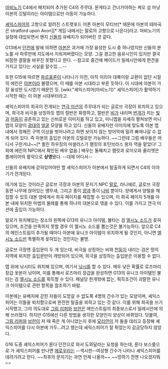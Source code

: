 [[마비노기]] C4에서 패치되어 추가된 C4의 주무대. 문게타고 건너가야하는 케오 섬 마냥 아본의 깃털이라는 아이템으로만 이동이 가능하다. 

[[셰익스피어]]의 고향으로 알려진 스트랫포드 어폰 아본이 모티브[* 때문에 아본의 테마곡은 stratford upon Avon][* 게임 내에서는 말로의 고향으로 나온다]라고. 마비노기의 설정에 대입되면서 왠지 [[신]]들의 유배지가 되어버린 것 같다.

G13에서 [[던컨]]에 말에 의하면 [[아본]]은 과거에 가장 융성한 도시 중 하나였지만 신들의 분노를 사 하루만에 지도에서 지워져버렸다는 모양. 그걸 경고한 음유시인이 있지만 결국 비참한 결말을 바꾸진 못했다고 한다. --참고로 중간에 메이드가 밀레시안에게 편견을 가지고 있다는 사실을 알수있….--

또한 G15에 따르면 [[파르홀론]]이 나타나기 이전, 아직 이리아 대륙이랑 교환이 없던 시절의 에린은 [[아본]]이라 불렸으며, 이 때를 아본 시대라고 부른 듯하다. 이 시대에 아본이 가장 융성한 도시였기 때문인 듯. [wiki:"셰익스피어(마비노기)" 셰익스피어]가 활약하기 시작한 때는 이 아본 시대부터라고.

셰익스피어의 희곡이 전개되는 [[연극 미션]]의 주무대가 되는 글로브 극장이 위치하고 있으며, 희극과 비극을 상징하듯 맵의 절반은 화창하고, 절반은 [[비]]가 내리며 [[번개]]가 치는 [[빛]]과 [[어둠]]이 공존하고 있는 신비로운 이미지를 하고 있고, 미니맵을 자세히 펼쳐보면 미니맵의 모양이 [[광대]]의 [[얼굴]] 모양을 하고 있다. 신들의 유배지란 이미지에 맞도록 아본 맵 내에서 정해진 구역 이상을 벗어나려고 하면 보이지 않는 방어막에 밀려 빠져나갈 수 없게 되어 있다. 즉 아본의 출입은 아본의 깃털로만 가능하다. ~~그런데 그럼 배우들은 어디서 구한거냐~~[* 퀼린 하우징의 마셀러스가 햄릿의 포틴브라스 왕자 역을 맡았다! 그 외에 에린의 NPC에서 확인된 배우 없음.] 배우는 둘째치고 햄릿과 로미오와 줄리엣은 플레이어의 활약으로 '''상영'''됐다. --대체 어디서--

신들의 유배지에 갇혀있어야만 할 셰익스피어가 아본에서 탈출하게 되면서 C4의 이야기가 전개된다.

여기에 있는 것이라곤 글로브 극장과 아본의 문지기 NPC [[말로]], 라니에르, 글로브 극장 동편 나무에 앉아있는 앵무새, 그리고 종이 [[양]]과 종이 [[나비]] 뿐이다. 양에게서 양털을 채집할 수 있듯 대본 양에게서 희곡 페이지를 채집할 수 있으며, 이 희곡 페이지 5개를 아본 내에 위치한 마법의 물레를 통해 하나의 대본으로 엮을 수 있다. 이를 가지고 연극 미션에 출입이 가능하다.

말로가 위치해있는 장소의 왼쪽에 G13의 유니크 아이템, 불타는 검 [[엘시노 소드]]가 꽂혀 있으며, 조건을 만족하지 못할 경우 이 엘시노 소드를 뽑는것은 불가능하다. 앞으로 C4의 메인스트림이 추가될 때마다 아본에 유니크 아이템이 위치하게 될 것인지, 아니면 [[엘시노 소드]]만 특별하게 꽂혀있는 것인지는 불명.

글로브 극장엔 출입문이 두 개 있는데, 비극을 상징하는 비와 [[천둥]]이 내리는 검은 땅의 지역에 위치한 출입문만이 개방되어 있으며, 희극을 상징하는 출입문은 이용할 수 없다.

맵 위에 낚시터도 위치해 있으며, 여기서 [[낚시]]를 할 수 있다. 매우 낮은 확률로 로즈마리 장갑 옷본이 낚이며, 이를 통해서 로즈마리 장갑을 완성하면 G13의 유니크 아이템인 불타는 검 [[엘시노 소드]]를 획득할 수 있다. 채널당 한개밖에 없는, 획득조건이 괴랄한 유니크 아이템으로 관련 항목을 참조하기 바람.

아본에는 유배지에 갇힌 자들이 도망갈 수 없도록 4명의 간수가 있는 모양이며, 셰익스피어는 이들을 퇴치함으로써 완전한 탈출을 꾀하고 있는 것 같다. 이를 위해 희곡을 쓰기 시작했고, 그의 의도대로 [[그림 리퍼]]와 [[브란]]은 메인스트림의 최종보스로서 밀레시안에 의해 쓰러졌다. 하지만 G15에선 다른 방법을 생각한 모양인지 양상이 바뀌었다. 덧붙여, [[그림 리퍼]]와 [[브란]]이 저 때 죽은 게 아니었는지 후에 [[모리안]]이 저 둘을 데리고 등장해 셰익스피어를 다시 아본에 가두...려고 했는데 셰익스피어가 잘 튀었는지 감금당하지 않았다. 

G16 도중 셰익스피어가 룬다 던전으로 와서 도와달라는 요청을 하는데, 룬다 보스룸으로 가 셰익스피어를 만나면 [[메로우]]라는 --섹시한--여성형 간수가 나타나 셰익스피어를 데려가려고 한다. ~~최후의 문지기는 과연 언제 나올까~~ ~~망하기 전엔 나오겠지뭐~~
